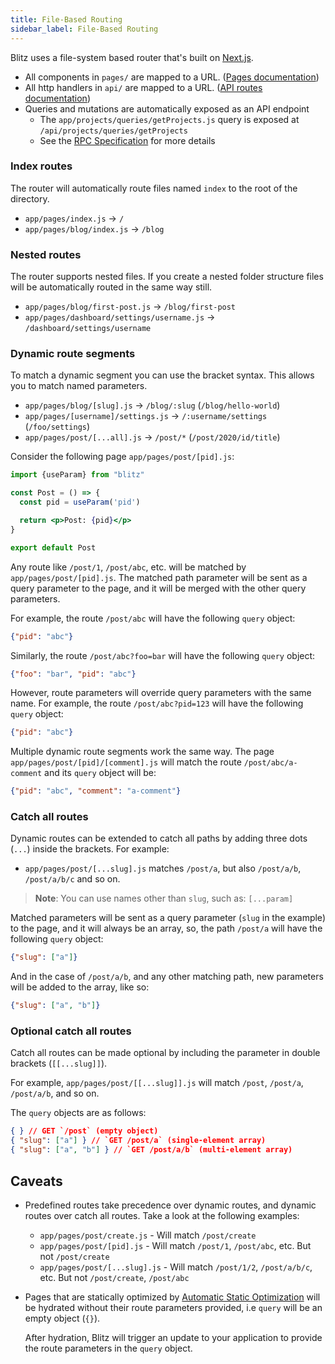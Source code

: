 ```yaml
---
title: File-Based Routing
sidebar_label: File-Based Routing
---
```


Blitz uses a file-system based router that's built on [Next.js](https://nextjs.org/docs/routing/introduction).

- All components in `pages/` are mapped to a URL. ([Pages documentation](./pages))
- All http handlers in `api/` are mapped to a URL. ([API routes documentation](./api-routes.mdx))
- Queries and mutations are automatically exposed as an API endpoint
  - The `app/projects/queries/getProjects.js` query is exposed at `/api/projects/queries/getProjects`
  - See the [RPC Specification](./rpc-specification) for more details

### Index routes

The router will automatically route files named `index` to the root of the directory.

- `app/pages/index.js` → `/`
- `app/pages/blog/index.js` → `/blog`

### Nested routes

The router supports nested files. If you create a nested folder structure files will be automatically routed in the same way still.

- `app/pages/blog/first-post.js` → `/blog/first-post`
- `app/pages/dashboard/settings/username.js` → `/dashboard/settings/username`

### Dynamic route segments

To match a dynamic segment you can use the bracket syntax. This allows you to match named parameters.

- `app/pages/blog/[slug].js` → `/blog/:slug` (`/blog/hello-world`)
- `app/pages/[username]/settings.js` → `/:username/settings` (`/foo/settings`)
- `app/pages/post/[...all].js` → `/post/*` (`/post/2020/id/title`)

Consider the following page `app/pages/post/[pid].js`:

```jsx
import {useParam} from "blitz"

const Post = () => {
  const pid = useParam('pid')

  return <p>Post: {pid}</p>
}

export default Post
```

Any route like `/post/1`, `/post/abc`, etc. will be matched by `app/pages/post/[pid].js`. The matched path parameter will be sent as a query parameter to the page, and it will be merged with the other query parameters.

For example, the route `/post/abc` will have the following `query` object:

```json
{"pid": "abc"}
```

Similarly, the route `/post/abc?foo=bar` will have the following `query` object:

```json
{"foo": "bar", "pid": "abc"}
```

However, route parameters will override query parameters with the same name. For example, the route `/post/abc?pid=123` will have the following `query` object:

```json
{"pid": "abc"}
```

Multiple dynamic route segments work the same way. The page `app/pages/post/[pid]/[comment].js` will match the route `/post/abc/a-comment` and its `query` object will be:

```json
{"pid": "abc", "comment": "a-comment"}
```

### Catch all routes

Dynamic routes can be extended to catch all paths by adding three dots (`...`) inside the brackets. For example:

- `app/pages/post/[...slug].js` matches `/post/a`, but also `/post/a/b`, `/post/a/b/c` and so on.

> **Note**: You can use names other than `slug`, such as: `[...param]`

Matched parameters will be sent as a query parameter (`slug` in the example) to the page, and it will always be an array, so, the path `/post/a` will have the following `query` object:

```json
{"slug": ["a"]}
```

And in the case of `/post/a/b`, and any other matching path, new parameters will be added to the array, like so:

```json
{"slug": ["a", "b"]}
```

### Optional catch all routes

Catch all routes can be made optional by including the parameter in double brackets (`[[...slug]]`).

For example, `app/pages/post/[[...slug]].js` will match `/post`, `/post/a`, `/post/a/b`, and so on.

The `query` objects are as follows:

```json
{ } // GET `/post` (empty object)
{ "slug": ["a"] } // `GET /post/a` (single-element array)
{ "slug": ["a", "b"] } // `GET /post/a/b` (multi-element array)
```

## Caveats

- Predefined routes take precedence over dynamic routes, and dynamic routes over catch all routes. Take a look at the following examples:
  - `app/pages/post/create.js` - Will match `/post/create`
  - `app/pages/post/[pid].js` - Will match `/post/1`, `/post/abc`, etc. But not `/post/create`
  - `app/pages/post/[...slug].js` - Will match `/post/1/2`, `/post/a/b/c`, etc. But not `/post/create`, `/post/abc`
- Pages that are statically optimized by [Automatic Static Optimization](./pages#automatic-static-optimization) will be hydrated without their route parameters provided, i.e `query` will be an empty object (`{}`).

  After hydration, Blitz will trigger an update to your application to provide the route parameters in the `query` object.
